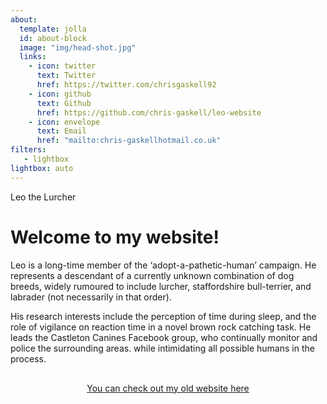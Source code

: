 ```yaml
---
about:
  template: jolla
  id: about-block
  image: "img/head-shot.jpg"
  links:
    - icon: twitter
      text: Twitter
      href: https://twitter.com/chrisgaskell92
    - icon: github
      text: Github
      href: https://github.com/chris-gaskell/leo-website
    - icon: envelope
      text: Email
      href: "mailto:chris-gaskellhotmail.co.uk"
filters:
   - lightbox
lightbox: auto
---
```


::: {#about-block}
Leo the Lurcher
:::

# Welcome to my website!

Leo is a long-time member of the 'adopt-a-pathetic-human' campaign. He represents a descendant of a currently unknown combination of dog breeds, widely rumoured to include lurcher, staffordshire bull-terrier, and labrader (not necessarily in that order).

His research interests include the perception of time during sleep, and the role of vigilance on reaction time in a novel brown rock catching task. He leads the Castleton Canines Facebook group, who continually monitor and police the surrounding areas. while intimidating all possible humans in the process.

```{=html}
<div  style="margin: 30px; text-align: center;">
<a class="btn btn-primary" href="https://leo-the-lurcher.netlify.app/" role="button" target="_blank" style="padding: 15px 30px;">You can check out my old website here</a>
</div>
```
